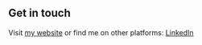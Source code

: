 ## Get in touch

Visit [my website](https://www.lekoarts.de?utm_source=cara&utm_medium=Starter) or find me on other platforms: [LinkedIn](https://www.linkedin.com/in/howlader-mehedi/)
